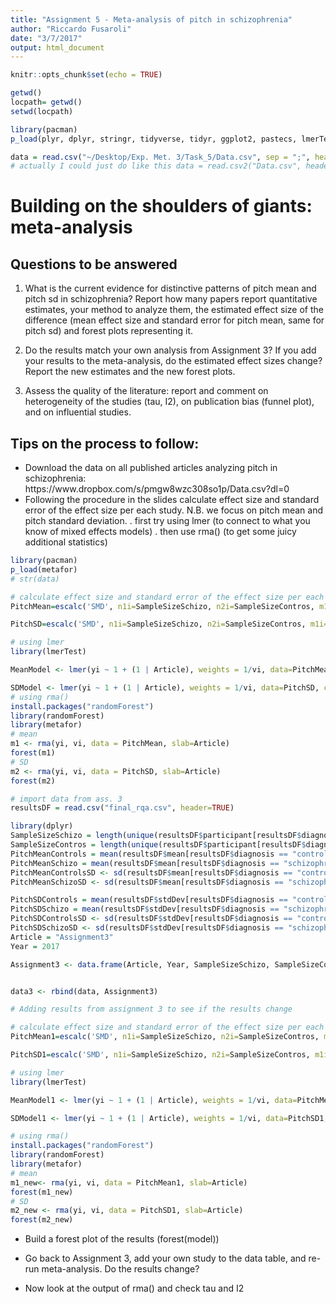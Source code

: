 ```yaml
---
title: "Assignment 5 - Meta-analysis of pitch in schizophrenia"
author: "Riccardo Fusaroli"
date: "3/7/2017"
output: html_document
---
```


```r
knitr::opts_chunk$set(echo = TRUE)

getwd()
locpath= getwd()
setwd(locpath)

library(pacman)
p_load(plyr, dplyr, stringr, tidyverse, tidyr, ggplot2, pastecs, lmerTest, MuMIn, lme4, modelr, Metrics, caret, ddalpha, ggplot2, pastecs, crqa, lmerTest, pROC, modelr) # choose n (y/n?) in ddalpha

data = read.csv("~/Desktop/Exp. Met. 3/Task_5/Data.csv", sep = ";", header=TRUE)
# actually I could just do like this data = read.csv2("Data.csv", header=TRUE) because I have the locpath specified. 
```

# Building on the shoulders of giants: meta-analysis

## Questions to be answered

1. What is the current evidence for distinctive patterns of pitch mean and pitch sd in schizophrenia? Report how many papers report quantitative estimates, your method to analyze them, the estimated effect size of the difference (mean effect size and standard error for pitch mean, same for pitch sd) and forest plots representing it. 

2. Do the results match your own analysis from Assignment 3? If you add your results to the meta-analysis, do the estimated effect sizes change? Report the new estimates and the new forest plots.

3. Assess the quality of the literature: report and comment on heterogeneity of the studies (tau, I2), on publication bias (funnel plot), and on influential studies.

## Tips on the process to follow:

- Download the data on all published articles analyzing pitch in schizophrenia: https://www.dropbox.com/s/pmgw8wzc308so1p/Data.csv?dl=0
- Following the procedure in the slides calculate effect size and standard error of the effect size per each study. N.B. we focus on pitch mean and pitch standard deviation.
 . first try using lmer (to connect to what you know of mixed effects models)
 . then use rma() (to get some juicy additional statistics)

```r

library(pacman)
p_load(metafor)
# str(data)

# calculate effect size and standard error of the effect size per each study.
PitchMean=escalc('SMD', n1i=SampleSizeSchizo, n2i=SampleSizeContros, m1i=PitchMeanSchizo, m2i=PitchMeanControls, sd1i=PitchMeanSchizoSD, sd2i=PitchMeanControlsSD, data = data)

PitchSD=escalc('SMD', n1i=SampleSizeSchizo, n2i=SampleSizeContros, m1i=PitchSDSchizo, m2i=PitchSDControls, sd1i=PitchSDSchizoSD, sd2i=PitchSDControlsSD, data = data)

# using lmer
library(lmerTest)

MeanModel <- lmer(yi ~ 1 + (1 | Article), weights = 1/vi, data=PitchMean, control=lmerControl(check.nobs.vs.nlev="ignore", check.nobs.vs.nRE="ignore"))

SDModel <- lmer(yi ~ 1 + (1 | Article), weights = 1/vi, data=PitchSD, control=lmerControl(check.nobs.vs.nlev="ignore", check.nobs.vs.nRE="ignore"))
# using rma()
install.packages("randomForest")
library(randomForest)
library(metafor)
# mean
m1 <- rma(yi, vi, data = PitchMean, slab=Article)
forest(m1)
# SD
m2 <- rma(yi, vi, data = PitchSD, slab=Article)
forest(m2)

# import data from ass. 3
resultsDF = read.csv("final_rqa.csv", header=TRUE)

library(dplyr)
SampleSizeSchizo = length(unique(resultsDF$participant[resultsDF$diagnosis == "schizophrenia"]))
SampleSizeContros = length(unique(resultsDF$participant[resultsDF$diagnosis == "control"]))
PitchMeanControls = mean(resultsDF$mean[resultsDF$diagnosis == "control"])
PitchMeanSchizo = mean(resultsDF$mean[resultsDF$diagnosis == "schizophrenia"])
PitchMeanControlsSD <- sd(resultsDF$mean[resultsDF$diagnosis == "control"])
PitchMeanSchizoSD <- sd(resultsDF$mean[resultsDF$diagnosis == "schizophrenia"])

PitchSDControls = mean(resultsDF$stdDev[resultsDF$diagnosis == "control"])
PitchSDSchizo = mean(resultsDF$stdDev[resultsDF$diagnosis == "schizophrenia"])
PitchSDControlsSD <- sd(resultsDF$stdDev[resultsDF$diagnosis == "control"])
PitchSDSchizoSD <- sd(resultsDF$stdDev[resultsDF$diagnosis == "schizophrenia"])
Article = "Assignment3"
Year = 2017

Assignment3 <- data.frame(Article, Year, SampleSizeSchizo, SampleSizeContros, PitchMeanControls, PitchMeanControlsSD, PitchMeanSchizo, PitchMeanSchizoSD, PitchSDControls, PitchSDControlsSD, PitchSDSchizo, PitchSDSchizoSD)


data3 <- rbind(data, Assignment3)

# Adding results from assignment 3 to see if the results change

# calculate effect size and standard error of the effect size per each study.
PitchMean1=escalc('SMD', n1i=SampleSizeSchizo, n2i=SampleSizeContros, m1i=PitchMeanSchizo, m2i=PitchMeanControls, sd1i=PitchMeanSchizoSD, sd2i=PitchMeanControlsSD, data = data3)

PitchSD1=escalc('SMD', n1i=SampleSizeSchizo, n2i=SampleSizeContros, m1i=PitchSDSchizo, m2i=PitchSDControls, sd1i=PitchSDSchizoSD, sd2i=PitchSDControlsSD, data = data3)

# using lmer
library(lmerTest)

MeanModel1 <- lmer(yi ~ 1 + (1 | Article), weights = 1/vi, data=PitchMean1, control=lmerControl(check.nobs.vs.nlev="ignore", check.nobs.vs.nRE="ignore"))

SDModel1 <- lmer(yi ~ 1 + (1 | Article), weights = 1/vi, data=PitchSD1, control=lmerControl(check.nobs.vs.nlev="ignore", check.nobs.vs.nRE="ignore"))

# using rma()
install.packages("randomForest")
library(randomForest)
library(metafor)
# mean
m1_new<- rma(yi, vi, data = PitchMean1, slab=Article)
forest(m1_new)
# SD
m2_new <- rma(yi, vi, data = PitchSD1, slab=Article)
forest(m2_new)

```

- Build a forest plot of the results (forest(model))
 
- Go back to Assignment 3, add your own study to the data table, and re-run meta-analysis. Do the results change?

- Now look at the output of rma() and check tau and I2
